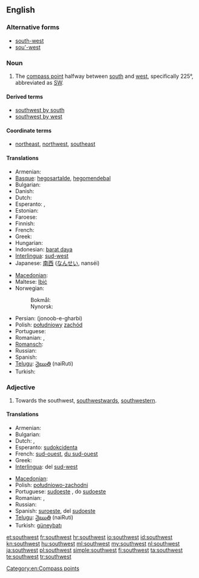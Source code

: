 {{wikipedia|dab=Southwest}}
==English==

===Alternative forms===
* [[south-west]]
* [[sou'-west]]

===Noun===
{{en-noun|-}}

# The [[compass point]] halfway between [[south]] and [[west]], specifically 225°, abbreviated as [[SW]].

====Derived terms====
* [[southwest by south]]
* [[southwest by west]]

====Coordinate terms====
* {{sense|compass point}} [[northeast]], [[northwest]], [[southeast]]

====Translations====
{{trans-top|compass point}}
* Armenian: {{t|hy|հարավ-արևմուտք|tr=harav-arevmutk’|sc=Armn}}
* [[Basque]]: [[hegosartalde]], [[hegomendebal]]
* Bulgarian: {{t-|bg|югозапад|m|tr=jugozápad}}
* Danish: {{t|da|sydvest}}
* Dutch: {{t-|nl|zuidwesten|n}}
* Esperanto: {{t|eo|sudokcidento}}, {{t|eo|suduesto}}
* Estonian: {{t-|et|edel}}
* Faroese: {{t|fo|útsynningur|m}}
* Finnish: {{t+|fi|lounas}}
* French: {{t+|fr|sud-ouest|m}}
* Greek: {{t+|el|νοτιοδυτικά|tr=notiodytiká}}
* Hungarian: {{t+|hu|délnyugat}}
* Indonesian: [[barat daya]]
* [[Interlingua]]: [[sud-west]]
* Japanese: [[南西]] ([[なんせい]], nanséi)
{{trans-mid}}
* [[Macedonian]]: {{t-|mk|југозапад|m|tr=jugozápad}}
* Maltese: [[lbiċ]]
* Norwegian:
*: Bokmål: {{t|nb|sørvest}}
*: Nynorsk: {{t|nn|sørvest}}
* Persian: {{fa-Arab|[[جنوب غربی]]}} (jonoob-e-gharbi)
* Polish: [[południowy]] [[zachód]] {{m}}
* Portuguese: {{t+|pt|sudoeste|m}}
* Romanian: {{t|ro|sud-vest|n}}, {{t|ro|sudvest|n}}
* [[Romansch]]: {{t|rm|sidvest}}
* Russian: {{t+|ru|юго-запад|m|tr=jugo-západ}}
* Spanish: {{t-|es|suroeste|m}}
* [[Telugu]]: [[నైఋతి]] (naiRuti)
* Turkish: {{t+|tr|güneybatı}}
{{trans-bottom}}

===Adjective===
{{en-adj|-}}

# Towards the southwest, [[southwestward]]s, [[southwestern]].

====Translations====
{{trans-top|towards the southwest}}
* Armenian: {{t|hy|հարավարևմտյան|tr=haravarevmtyan|sc=Armn}}
* Bulgarian: {{t-|bg|югозападен|m|tr=jugozápaden}}
* Dutch: {{t+|nl|zuidwest}}, {{t+|nl|zuidwestelijk}}
* Esperanto: [[sudokcidenta]]
* French: [[sud-ouest]], [[du sud-ouest]]
* Greek: {{t+|el|νοτιοδυτικός|tr=notiodytikós}}
* [[Interlingua]]: del [[sud-west]]
{{trans-mid}}
* [[Macedonian]]: {{t-|mk|југозападно|tr=jugozápadno}}
* Polish: [[południowo-zachodni]] {{m}}
* Portuguese: [[sudoeste]] {{m|f}}, do [[sudoeste]]
* Romanian: {{t|ro|de sud-vest|m|f|n}}, {{t|ro|sudvestic|m|n}}
* Russian: {{t+|ru|юго-западный|tr=jugo-západnyj}}
* Spanish: [[suroeste]], del [[sudoeste]]
* [[Telugu]]: [[నైఋతి]] (naiRuti)
* Turkish: [[güneybatı]]
{{trans-bottom}}

[[Category:en:Compass points]]

[[et:southwest]]
[[fr:southwest]]
[[hr:southwest]]
[[io:southwest]]
[[id:southwest]]
[[kn:southwest]]
[[hu:southwest]]
[[ml:southwest]]
[[my:southwest]]
[[nl:southwest]]
[[ja:southwest]]
[[pl:southwest]]
[[simple:southwest]]
[[fi:southwest]]
[[ta:southwest]]
[[te:southwest]]
[[tr:southwest]]